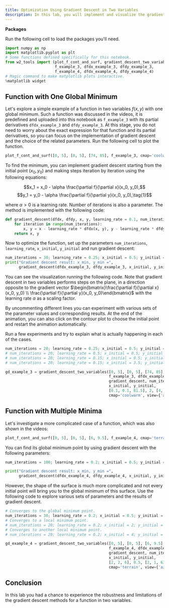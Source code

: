 ```yaml
---
title: Optimization Using Gradient Descent in Two Variables
description: In this lab, you will implement and visualize the gradient descent method optimizing some functions in two variables. You will have a chance to experiment with the initial parameters, and investigate the results and limitations of the method.
---
```



**Packages**

Run the following cell to load the packages you'll need.

```py
import numpy as np
import matplotlib.pyplot as plt
# Some functions defined specifically for this notebook.
from w2_tools import (plot_f_cont_and_surf, gradient_descent_two_variables, 
                      f_example_3, dfdx_example_3, dfdy_example_3, 
                      f_example_4, dfdx_example_4, dfdy_example_4)
# Magic command to make matplotlib plots interactive.
%matplotlib widget
```

## Function with One Global Minimum

Let's explore a simple example of a function in two variables $f\left(x, y\right)$ with one global minimum. Such a function was discussed in the videos, it is predefined and uploaded into this notebook as `f_example_3` with its partial derivatives `dfdx_example_3` and `dfdy_example_3`. At this stage, you do not need to worry about the exact expression for that function and its partial derivatives, so you can focus on the implementation of gradient descent and the choice of the related parameters. Run the following cell to plot the function.

```py
plot_f_cont_and_surf([0, 5], [0, 5], [74, 85], f_example_3, cmap='coolwarm', view={'azim':-60,'elev':28})
```

To find the minimum, you can implement gradient descent starting from the initial point $\left(x_0, y_0\right)$ and making steps iteration by iteration using the following equations:


$$x_1 = x_0 - \alpha \frac{\partial f}{\partial x}(x_0, y_0),$$ 
$$y_1 = y_0 - \alpha \frac{\partial f}{\partial y}(x_0, y_0),\tag{1}$$

where $\alpha>0$ is a learning rate. Number of iterations is also a parameter. The method is implemented with the following code:

```py
def gradient_descent(dfdx, dfdy, x, y, learning_rate = 0.1, num_iterations = 100):
    for iteration in range(num_iterations):
        x, y = x - learning_rate * dfdx(x, y), y - learning_rate * dfdy(x, y)
    return x, y
```

Now to optimize the function, set up the parameters `num_iterations`, `learning_rate`, `x_initial`, `y_initial` and run gradient descent:

```py
num_iterations = 30; learning_rate = 0.25; x_initial = 0.5; y_initial = 0.6
print("Gradient descent result: x_min, y_min =", 
      gradient_descent(dfdx_example_3, dfdy_example_3, x_initial, y_initial, learning_rate, num_iterations)) 
```

You can see the visualization running the following code. Note that gradient descent in two variables performs steps on the plane, in a direction opposite to the gradient vector $\begin{bmatrix}\frac{\partial f}{\partial x}(x_0, y_0) \\ \frac{\partial f}{\partial y}(x_0, y_0)\end{bmatrix}$ with the learning rate $\alpha$ as a scaling factor.

By uncommenting different lines you can experiment with various sets of the parameter values and corresponding results. At the end of the animation, you can also click on the contour plot to choose the initial point and restart the animation automatically.

Run a few experiments and try to explain what is actually happening in each of the cases.

```py
num_iterations = 20; learning_rate = 0.25; x_initial = 0.5; y_initial = 0.6
# num_iterations = 20; learning_rate = 0.5; x_initial = 0.5; y_initial = 0.6
# num_iterations = 20; learning_rate = 0.15; x_initial = 0.5; y_initial = 0.6
# num_iterations = 20; learning_rate = 0.15; x_initial = 3.5; y_initial = 3.6

gd_example_3 = gradient_descent_two_variables([0, 5], [0, 5], [74, 85], 
                                              f_example_3, dfdx_example_3, dfdy_example_3, 
                                              gradient_descent, num_iterations, learning_rate, 
                                              x_initial, y_initial, 
                                              [0.1, 0.1, 81.5], 2, [4, 1, 171], 
                                              cmap='coolwarm', view={'azim':-60,'elev':28})
```

## Function with Multiple Minima

Let's investigate a more complicated case of a function, which was also shown in the videos:

```py
plot_f_cont_and_surf([0, 5], [0, 5], [6, 9.5], f_example_4, cmap='terrain', view={'azim':-63,'elev':21})
```

You can find its global minimum point by using gradient descent with the following parameters:


```py
num_iterations = 100; learning_rate = 0.2; x_initial = 0.5; y_initial = 3

print("Gradient descent result: x_min, y_min =", 
      gradient_descent(dfdx_example_4, dfdy_example_4, x_initial, y_initial, learning_rate, num_iterations)) 
```

However, the shape of the surface is much more complicated and not every initial point will bring you to the global minimum of this surface. Use the following code to explore various sets of parameters and the results of gradient descent.


```py
# Converges to the global minimum point.
num_iterations = 30; learning_rate = 0.2; x_initial = 0.5; y_initial = 3
# Converges to a local minimum point.
# num_iterations = 20; learning_rate = 0.2; x_initial = 2; y_initial = 3
# Converges to another local minimum point.
# num_iterations = 20; learning_rate = 0.2; x_initial = 4; y_initial = 0.5

gd_example_4 = gradient_descent_two_variables([0, 5], [0, 5], [6, 9.5], 
                                              f_example_4, dfdx_example_4, dfdy_example_4, 
                                              gradient_descent, num_iterations, learning_rate, 
                                              x_initial, y_initial, 
                                              [2, 2, 6], 0.5, [2, 1, 63], 
                                              cmap='terrain', view={'azim':-63,'elev':21})
```

## Conclusion 

In this lab you had a chance to experience the robustness and limitations of the gradient descent methods for a function in two variables. 